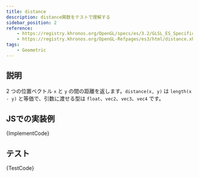 ```yaml
---
title: distance
description: distance関数をテストで理解する
sidebar_position: 2
reference:
    - https://registry.khronos.org/OpenGL/specs/es/3.2/GLSL_ES_Specification_3.20.html#geometric-functions
    - https://registry.khronos.org/OpenGL-Refpages/es3/html/distance.xhtml
tags:
    - Geometric
---
```



## 説明

2 つの位置ベクトル `x` と `y` の間の距離を返します。`distance(x, y)` は `length(x - y)` と等価で、引数に渡せる型は `float`、`vec2`、`vec3`、`vec4` です。

## JSでの実装例

<CodeBlock language="ts">{ImplementCode}</CodeBlock>

## テスト

<CodeBlock language="js">{TestCode}</CodeBlock>
